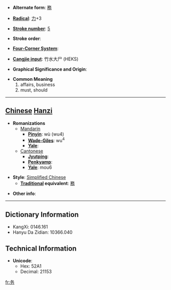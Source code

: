 * '''Alternate form''': [[務]]

* '''[[Wiktionary:Chinese radical index| Radical]]''': [[Wiktionary:Chinese radical index 力|力]]+3

* '''[[Wiktionary:Chinese total strokes index|Stroke number]]''': [[Wiktionary:Chinese total strokes index 5|5]]

* '''Stroke order''': 

* '''[[Wiktionary:Chinese four corner index|Four-Corner System]]''': 

* '''[[Wiktionary:Chinese Cangjie index|Cangjie input]]''': 竹水大尸 (HEKS)

* '''Graphical Significance and Origin''': 

* '''Common Meaning'''
*#affairs, business
*# must, should


----

== [[Chinese]] [[Hanzi]] ==

* '''Romanizations'''
** [[Mandarin]]
*** '''[[Pinyin]]''': wù (wu4)
*** '''[[Wade-Giles]]''': wu<sup>4</sup>
*** '''[[Yale]]''': 
**[[Cantonese]]
***'''[[Jyutping]]''':
***'''[[Penkyamp]]''': 
***'''[[Yale]]''': mou6

* '''Style''': [[Simplified Chinese]] 
** '''[[Traditional Chinese|Traditional]] equivalent''': [[務]]

* '''Other info''': 

----

== Dictionary Information ==

* KangXi: 0146.161
* Hanyu Da Zidian: 10366.040

== Technical Information ==

* '''Unicode''':
** Hex: 52A1
** Decimal: 21153

[[fr:务]]